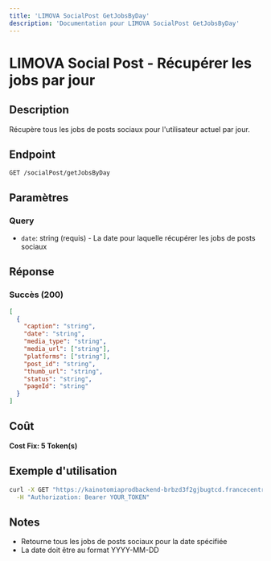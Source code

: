 ```yaml
---
title: 'LIMOVA SocialPost GetJobsByDay'
description: 'Documentation pour LIMOVA SocialPost GetJobsByDay'
---
```


# LIMOVA Social Post - Récupérer les jobs par jour

## Description
Récupère tous les jobs de posts sociaux pour l'utilisateur actuel par jour.

## Endpoint
```
GET /socialPost/getJobsByDay
```

## Paramètres

### Query
- `date`: string (requis) - La date pour laquelle récupérer les jobs de posts sociaux

## Réponse

### Succès (200)
```json
[
  {
    "caption": "string",
    "date": "string",
    "media_type": "string",
    "media_url": ["string"],
    "platforms": ["string"],
    "post_id": "string",
    "thumb_url": "string",
    "status": "string",
    "pageId": "string"
  }
]
```

## Coût
**Cost Fix: 5 Token(s)**

## Exemple d'utilisation

```bash
curl -X GET "https://kainotomiaprodbackend-brbzd3f2gjbugtcd.francecentral-01.azurewebsites.net/socialPost/getJobsByDay?date=2024-01-15" \
  -H "Authorization: Bearer YOUR_TOKEN"
```

## Notes
- Retourne tous les jobs de posts sociaux pour la date spécifiée
- La date doit être au format YYYY-MM-DD 
